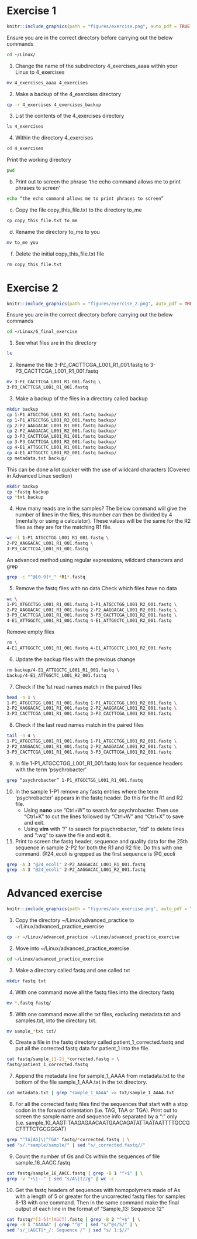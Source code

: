 # Exercise 1 {#exercise1_answers .unnumbered}

```r
knitr::include_graphics(path = "figures/exercise.png", auto_pdf = TRUE)
```

Ensure you are in the correct directory before carrying out the below commands

```bash
cd ~/Linux/
```

1.  Change the name of the subdirectory 4_exercises_aaaa within your Linux to 4_exercises

```bash
mv 4_exercises_aaaa 4_exercises
```

2.  Make a backup of the 4_exercises directory

```bash
cp -r 4_exercises 4_exercises_backup 
```

3.  List the contents of the 4_exercises directory

```bash
ls 4_exercises
```

4.  Within the directory 4_exercises

```bash
cd 4_exercises
```

Print the working directory

```bash
pwd
```

b.  Print out to screen the phrase 'the echo command allows me to print phrases to screen'

```bash
echo “the echo command allows me to print phrases to screen”
```

c.  Copy the file copy_this_file.txt to the directory to_me

```bash
cp copy_this_file.txt to_me
```

d.  Rename the directory to_me to you

```bash
mv to_me you
```

f.  Delete the initial copy_this_file.txt file

```bash
rm copy_this_file.txt
```

# Exercise 2 {#exercise2_answers .unnumbered}

```r
knitr::include_graphics(path = "figures/exercise_2.png", auto_pdf = TRUE)
```

Ensure you are in the correct directory before carrying out the below commands

```bash
cd ~/Linux/6_final_exercise
```

1.  See what files are in the directory

```bash
ls
```

2.  Rename the file 3-P£\_CACTTCGA_L001_R1_001.fastq to 3-P3_CACTTCGA_L001_R1_001.fastq

```bash
mv 3-P£_CACTTCGA_L001_R1_001.fastq \
3-P3_CACTTCGA_L001_R1_001.fastq
```

3.  Make a backup of the files in a directory called backup

```bash
mkdir backup
cp 1-P1_ATGCCTGG_L001_R1_001.fastq backup/
cp 1-P1_ATGCCTGG_L001_R2_001.fastq backup/
cp 2-P2_AAGGACAC_L001_R1_001.fastq backup/
cp 2-P2_AAGGACAC_L001_R2_001.fastq backup/
cp 3-P3_CACTTCGA_L001_R1_001.fastq backup/
cp 3-P3_CACTTCGA_L001_R2_001.fastq backup/
cp 4-E1_ATTGGCTC_L001_R1_001.fastq backup/
cp 4-E1_ATTGGCTC_L001_R2_001.fastq backup/
cp metadata.txt backup/
```

This can be done a lot quicker with the use of wildcard characters (Covered in Advanced Linux section)

```bash
mkdir backup
cp *fastq backup
cp *txt backup
```

4.  How many reads are in the samples? The below command will give the number of lines in the files, this number can then be divided by 4 (mentally or using a calculator). These values will be the same for the R2 files as they are for the matching R1 file.

```bash
wc -l 1-P1_ATGCCTGG_L001_R1_001.fastq \
2-P2_AAGGACAC_L001_R1_001.fastq \
3-P3_CACTTCGA_L001_R1_001.fastq
```

An advanced method using regular expressions, wildcard characters and grep

```bash
grep -c "^@[0-9]*_" *R1*.fastq
```

5.  Remove the fastq files with no data Check which files have no data

```bash
wc \
1-P1_ATGCCTGG_L001_R1_001.fastq 1-P1_ATGCCTGG_L001_R2_001.fastq \
2-P2_AAGGACAC_L001_R1_001.fastq 2-P2_AAGGACAC_L001_R2_001.fastq \
3-P3_CACTTCGA_L001_R1_001.fastq 3-P3_CACTTCGA_L001_R2_001.fastq \
4-E1_ATTGGCTC_L001_R1_001.fastq 4-E1_ATTGGCTC_L001_R2_001.fastq 
```

Remove empty files

```bash
rm \
4-E1_ATTGGCTC_L001_R1_001.fastq 4-E1_ATTGGCTC_L001_R2_001.fastq
```

6.  Update the backup files with the previous change

```bash
rm backup/4-E1_ATTGGCTC_L001_R1_001.fastq \
backup/4-E1_ATTGGCTC_L001_R2_001.fastq 
```

7.  Check if the 1st read names match in the paired files

```bash
head -n 1 \
1-P1_ATGCCTGG_L001_R1_001.fastq 1-P1_ATGCCTGG_L001_R2_001.fastq \
2-P2_AAGGACAC_L001_R1_001.fastq 2-P2_AAGGACAC_L001_R2_001.fastq \
3-P3_CACTTCGA_L001_R1_001.fastq 3-P3_CACTTCGA_L001_R2_001.fastq 
```

8.  Check if the last read names match in the paired files

```bash
tail -n 4 \
1-P1_ATGCCTGG_L001_R1_001.fastq 1-P1_ATGCCTGG_L001_R2_001.fastq \
2-P2_AAGGACAC_L001_R1_001.fastq 2-P2_AAGGACAC_L001_R2_001.fastq \
3-P3_CACTTCGA_L001_R1_001.fastq 3-P3_CACTTCGA_L001_R2_001.fastq 
```

9.  In file 1-P1_ATGCCTGG_L001_R1_001.fastq look for sequence headers with the term 'psychrobacter'

```bash
grep “psychrobacter” 1-P1_ATGCCTGG_L001_R1_001.fastq
```

10. In the sample 1-P1 remove any fastq entries where the term 'psychrobacter' appears in the fastq header. Do this for the R1 and R2 file.
    -   Using **nano** use "Ctrl+W" to search for psychrobacter. Then use "Ctrl+K" to cut the lines followed by "Ctrl+W" and "Ctrl+X" to save and exit.
    -   Using **vim** with "/" to search for psychrobacter, "dd" to delete lines and ":wq" to save the file and exit it.
11. Print to screen the fastq header, sequence and quality data for the 25th sequence in sample 2-P2 for both the R1 and R2 file. Do this with one command. \@24_ecoli is grepped as the first sequence is \@0_ecoli

```bash
grep -A 3 "@24_ecoli" 2-P2_AAGGACAC_L001_R1_001.fastq
grep -A 3 "@24_ecoli" 2-P2_AAGGACAC_L001_R2_001.fastq
```

# Advanced exercise {#exerciseadv_answers .unnumbered}

```r
knitr::include_graphics(path = "figures/adv_exercise.png", auto_pdf = TRUE)
```

1.  Copy the directory \~/Linux/advanced_practice to \~/Linux/advanced_practice_exercise

```bash
cp -r ~/Linux/advanced_practice ~/Linux/advanced_practice_exercise
```

2.  Move into \~/Linux/advanced_practice_exercise

```bash
cd ~/Linux/advanced_practice_exercise
```

3.  Make a directory called fastq and one called txt

```bash
mkdir fastq txt
```

4.  With one command move all the fastq files into the directory fastq

```bash
mv *.fastq fastq/
```

5.  With one command move all the txt files, excluding metadata.txt and samples.txt, into the directory txt.

```bash
mv sample_*txt txt/
```

6.  Create a file in the fastq directory called patient_1_corrected.fastq and put all the corrected fastq data for patient_1 into the file.

```bash
cat fastq/sample_[1-2]_*corrected.fastq > \
fastq/patient_1_corrected.fastq
```

7.  Append the metadata line for sample_1_AAAA from metadata.txt to the bottom of the file sample_1_AAA.txt in the txt directory.

```bash
cat metadata.txt | grep "sample_1_AAAA" >> txt/sample_1_AAAA.txt
```

8.  For all the corrected fastq files find the sequences that start with a stop codon in the forward orientation (i.e. TAG, TAA or TGA). Print out to screen the sample name and sequence info separated by a ":" only (i.e. sample_10_AAGT:TAAGAGAACAATGAACAGATATTAATAATTTTGCCGCTTTTCTGCGGGAT)

```bash
grep "^TA[AG]\|^TGA" fastq/*corrected.fastq | \
sed "s/.*sample/sample/" | sed "s/_corrected.fastq//"
```

9.  Count the number of Gs and Cs within the sequences of file sample_16_AACC.fastq

```bash
cat fastq/sample_16_AACC.fastq | grep -B 1 "^+$" | \
grep -v "+\|--" | sed "s/A\|T//g" | wc -c
```

10. Get the fastq headers of sequences with homopolymers made of As with a length of 5 or greater for the uncorrected fastq files for samples 8-13 with one command. Then in the same command make the final output of each line in the format of "Sample_13: Sequence 12"

```bash
cat fastq/*[3-5]*[AGCT].fastq | grep -B 2 "^+$" | \
grep -B 1 "AAAAA" | grep "^@" | sed "s/^@s/S/" | \
sed "s/_[AGCT]*_/: Sequence /" | sed "s/ 1:$//"
```
